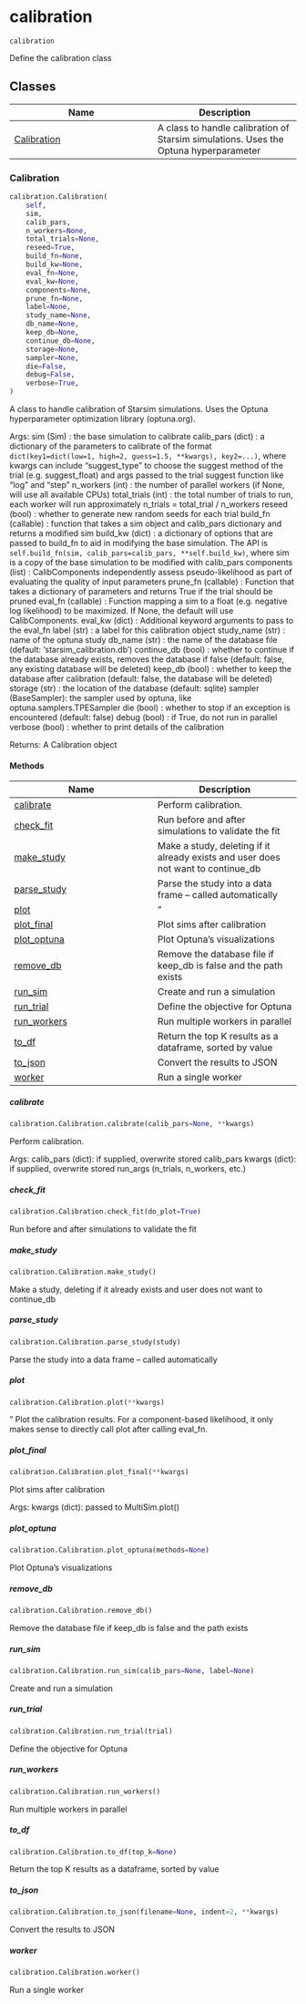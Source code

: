 # calibration { #starsim.calibration }

`calibration`

Define the calibration class

## Classes

| Name | Description |
| --- | --- |
| [Calibration](#starsim.calibration.Calibration) | A class to handle calibration of Starsim simulations. Uses the Optuna hyperparameter |

### Calibration { #starsim.calibration.Calibration }

```python
calibration.Calibration(
    self,
    sim,
    calib_pars,
    n_workers=None,
    total_trials=None,
    reseed=True,
    build_fn=None,
    build_kw=None,
    eval_fn=None,
    eval_kw=None,
    components=None,
    prune_fn=None,
    label=None,
    study_name=None,
    db_name=None,
    keep_db=None,
    continue_db=None,
    storage=None,
    sampler=None,
    die=False,
    debug=False,
    verbose=True,
)
```

A class to handle calibration of Starsim simulations. Uses the Optuna hyperparameter
optimization library (optuna.org).

Args:
    sim          (Sim)   : the base simulation to calibrate
    calib_pars   (dict)  : a dictionary of the parameters to calibrate of the format ``dict(key1=dict(low=1, high=2, guess=1.5, **kwargs), key2=...)``, where kwargs can include "suggest_type" to choose the suggest method of the trial (e.g. suggest_float) and args passed to the trial suggest function like "log" and "step"
    n_workers    (int)   : the number of parallel workers (if None, will use all available CPUs)
    total_trials (int)   : the total number of trials to run, each worker will run approximately n_trials = total_trial / n_workers
    reseed       (bool)  : whether to generate new random seeds for each trial
    build_fn  (callable) : function that takes a sim object and calib_pars dictionary and returns a modified sim
    build_kw      (dict) : a dictionary of options that are passed to build_fn to aid in modifying the base simulation. The API is ``self.build_fn(sim, calib_pars=calib_pars, **self.build_kw)``, where sim is a copy of the base simulation to be modified with calib_pars
    components    (list) : CalibComponents independently assess pseudo-likelihood as part of evaluating the quality of input parameters
    prune_fn  (callable) : Function that takes a dictionary of parameters and returns True if the trial should be pruned
    eval_fn   (callable) : Function mapping a sim to a float (e.g. negative log likelihood) to be maximized. If None, the default will use CalibComponents.
    eval_kw       (dict) : Additional keyword arguments to pass to the eval_fn
    label        (str)   : a label for this calibration object
    study_name   (str)   : name of the optuna study
    db_name      (str)   : the name of the database file (default: 'starsim_calibration.db')
    continue_db  (bool)  : whether to continue if the database already exists, removes the database if false (default: false, any existing database will be deleted)
    keep_db      (bool)  : whether to keep the database after calibration (default: false, the database will be deleted)
    storage      (str)   : the location of the database (default: sqlite)
    sampler (BaseSampler): the sampler used by optuna, like optuna.samplers.TPESampler
    die          (bool)  : whether to stop if an exception is encountered (default: false)
    debug        (bool)  : if True, do not run in parallel
    verbose      (bool)  : whether to print details of the calibration

Returns:
    A Calibration object

#### Methods

| Name | Description |
| --- | --- |
| [calibrate](#starsim.calibration.Calibration.calibrate) | Perform calibration. |
| [check_fit](#starsim.calibration.Calibration.check_fit) | Run before and after simulations to validate the fit |
| [make_study](#starsim.calibration.Calibration.make_study) | Make a study, deleting if it already exists and user does not want to continue_db |
| [parse_study](#starsim.calibration.Calibration.parse_study) | Parse the study into a data frame -- called automatically |
| [plot](#starsim.calibration.Calibration.plot) | " |
| [plot_final](#starsim.calibration.Calibration.plot_final) | Plot sims after calibration |
| [plot_optuna](#starsim.calibration.Calibration.plot_optuna) | Plot Optuna's visualizations |
| [remove_db](#starsim.calibration.Calibration.remove_db) | Remove the database file if keep_db is false and the path exists |
| [run_sim](#starsim.calibration.Calibration.run_sim) | Create and run a simulation |
| [run_trial](#starsim.calibration.Calibration.run_trial) | Define the objective for Optuna |
| [run_workers](#starsim.calibration.Calibration.run_workers) | Run multiple workers in parallel |
| [to_df](#starsim.calibration.Calibration.to_df) | Return the top K results as a dataframe, sorted by value |
| [to_json](#starsim.calibration.Calibration.to_json) | Convert the results to JSON |
| [worker](#starsim.calibration.Calibration.worker) | Run a single worker |

##### calibrate { #starsim.calibration.Calibration.calibrate }

```python
calibration.Calibration.calibrate(calib_pars=None, **kwargs)
```

Perform calibration.

Args:
    calib_pars (dict): if supplied, overwrite stored calib_pars
    kwargs (dict): if supplied, overwrite stored run_args (n_trials, n_workers, etc.)

##### check_fit { #starsim.calibration.Calibration.check_fit }

```python
calibration.Calibration.check_fit(do_plot=True)
```

Run before and after simulations to validate the fit

##### make_study { #starsim.calibration.Calibration.make_study }

```python
calibration.Calibration.make_study()
```

Make a study, deleting if it already exists and user does not want to continue_db

##### parse_study { #starsim.calibration.Calibration.parse_study }

```python
calibration.Calibration.parse_study(study)
```

Parse the study into a data frame -- called automatically

##### plot { #starsim.calibration.Calibration.plot }

```python
calibration.Calibration.plot(**kwargs)
```

"
Plot the calibration results. For a component-based likelihood, it only
makes sense to directly call plot after calling eval_fn.

##### plot_final { #starsim.calibration.Calibration.plot_final }

```python
calibration.Calibration.plot_final(**kwargs)
```

Plot sims after calibration

Args:
    kwargs (dict): passed to MultiSim.plot()

##### plot_optuna { #starsim.calibration.Calibration.plot_optuna }

```python
calibration.Calibration.plot_optuna(methods=None)
```

Plot Optuna's visualizations

##### remove_db { #starsim.calibration.Calibration.remove_db }

```python
calibration.Calibration.remove_db()
```

Remove the database file if keep_db is false and the path exists

##### run_sim { #starsim.calibration.Calibration.run_sim }

```python
calibration.Calibration.run_sim(calib_pars=None, label=None)
```

Create and run a simulation

##### run_trial { #starsim.calibration.Calibration.run_trial }

```python
calibration.Calibration.run_trial(trial)
```

Define the objective for Optuna

##### run_workers { #starsim.calibration.Calibration.run_workers }

```python
calibration.Calibration.run_workers()
```

Run multiple workers in parallel

##### to_df { #starsim.calibration.Calibration.to_df }

```python
calibration.Calibration.to_df(top_k=None)
```

Return the top K results as a dataframe, sorted by value

##### to_json { #starsim.calibration.Calibration.to_json }

```python
calibration.Calibration.to_json(filename=None, indent=2, **kwargs)
```

Convert the results to JSON

##### worker { #starsim.calibration.Calibration.worker }

```python
calibration.Calibration.worker()
```

Run a single worker